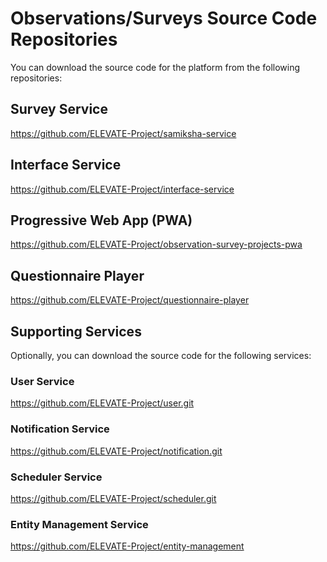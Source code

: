 
# Observations/Surveys Source Code Repositories

You can download the source code for the <ProductName /> platform from the following repositories:

## Survey Service

https://github.com/ELEVATE-Project/samiksha-service

## Interface Service

https://github.com/ELEVATE-Project/interface-service

## Progressive Web App (PWA)

https://github.com/ELEVATE-Project/observation-survey-projects-pwa

## Questionnaire Player

https://github.com/ELEVATE-Project/questionnaire-player

## Supporting Services 

Optionally, you can download the source code for the following services:

### User Service

https://github.com/ELEVATE-Project/user.git

### Notification Service

https://github.com/ELEVATE-Project/notification.git

### Scheduler Service

https://github.com/ELEVATE-Project/scheduler.git

### Entity Management Service

https://github.com/ELEVATE-Project/entity-management
